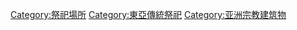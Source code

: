 [[Category:祭祀場所|Category:祭祀場所]]
[[Category:東亞傳統祭祀|Category:東亞傳統祭祀]]
[[Category:亚洲宗教建筑物|Category:亚洲宗教建筑物]]